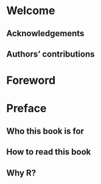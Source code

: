 # Welcome {.unnumbered}

## Acknowledgements {.unnumbered}

## Authors' contributions {.unnumbered}

# Foreword {.unnumbered}

# Preface {.unnumbered}

## Who this book is for

## How to read this book

## Why R?